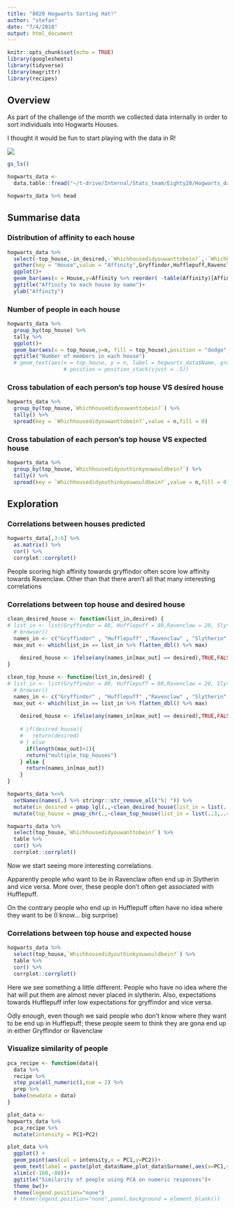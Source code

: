 ```yaml
---
title: "8020 Hogwarts Sorting Hat!"
author: "stefan"
date: "7/4/2018"
output: html_document
---
```


```r
knitr::opts_chunk$set(echo = TRUE)
library(googlesheets)
library(tidyverse)
library(magrittr)
library(recipes)
```

## Overview

As part of the challenge of the month we collected data internally in order to sort individuals into Hogwarts Houses.

I thought it would be fun to start playing with the data in R!

![](static/Pictures/Intro.gif)

<!-- ## Load the data -->

<!-- ### Try from googlesheets -->

```r
gs_ls()
```

<!-- Firewall blocks -->

<!-- ### Dump to drive and load -->

<!-- Put the data into the stats_team folder -->

```r
hogwarts_data <- 
  data.table::fread("~/t-drive/Internal/Stats_team/Eighty20/Hogwarts_data/Hogwarts house challenge.csv") %>% tbl_df()

hogwarts_data %>% head
```

<!-- ## Data augmentation? -->

<!-- 80Talks exist with possible name and title in the file_name;   -->
<!-- <T:\t-drive\Eighty20 Culture\80Talks>   -->

<!-- All 8020 awards exist as powerpoint slides;   -->
<!-- <T:\t-drive\Eighty20 Culture\Awards>   -->

<!-- I have joined some of the rewards free text into the data;   -->
<!-- <T:\t-drive\Internal\Stats_team\Eighty20\Hogwarts_data\Hogwarts_house_challenge_augmented.csv>   -->

## Summarise data

### Distribution of affinity to each house

```r
hogwarts_data %>% 
  select(-top_house,-in_desired,-`Whichhousedidyouwanttobein?`,-`Whichhousedidyouthinkyouwouldbein?`) %>% 
  gather(key = "House",value = "Affinity",Gryffindor,Hufflepuff,Ravenclaw,Slytherin) %>% 
  ggplot()+
  geom_bar(aes(x = House,y=Affinity %>% reorder( -table(Affinity)[Affinity]),fill=Name),position = "dodge", stat = "identity")+
  ggtitle("Affinity to each house by name")+
  ylab("Affinity")
```

### Number of people in each house

```r
hogwarts_data %>% 
  group_by(top_house) %>% 
  tally %>% 
  ggplot()+
  geom_bar(aes(x = top_house,y=n, fill = top_house),position = "dodge", stat = "identity")+
  ggtitle("Number of members in each house")
  # geom_text(aes(x = top_house, y = n, label = hogwarts_data$Name, group = Name),
                  # position = position_stack(vjust = .5))
```

### Cross tabulation of each person's top house VS desired house

```r
hogwarts_data %>% 
  group_by(top_house,`Whichhousedidyouwanttobein?`) %>% 
  tally() %>% 
  spread(key = `Whichhousedidyouwanttobein?`,value = n,fill = 0)
```

### Cross tabulation of each person's top house VS expected house

```r
hogwarts_data %>% 
  group_by(top_house,`Whichhousedidyouthinkyouwouldbein?`) %>% 
  tally() %>% 
  spread(key = `Whichhousedidyouthinkyouwouldbein?`,value = n,fill = 0)
```

## Exploration

### Correlations between houses predicted

```r
hogwarts_data[,3:6] %>% 
  as.matrix() %>% 
  cor() %>% 
  corrplot::corrplot()
```

People scoring high affinity towards gryffindor often score low affinity towards Ravenclaw. Other than that there aren't all that many interesting correlations  

### Correlations between top house and desired house

```r
clean_desired_house <- function(list_in,desired) {
# list_in <- list(Gryffindor = 80, Hufflepuff = 80,Ravenclaw = 20, Slytherin = 20)
  # browser()
  names_in <- c("Gryffindor" , "Hufflepuff" ,"Ravenclaw" , "Slytherin" )
  max_out <- which(list_in == list_in %>% flatten_dbl() %>% max)
  
    desired_house <- ifelse(any(names_in[max_out] == desired),TRUE,FALSE)
}

clean_top_house <- function(list_in,desired) {
# list_in <- list(Gryffindor = 80, Hufflepuff = 80,Ravenclaw = 20, Slytherin = 20)
  # browser()
  names_in <- c("Gryffindor" , "Hufflepuff" ,"Ravenclaw" , "Slytherin" )
  max_out <- which(list_in == list_in %>% flatten_dbl() %>% max)
  
    desired_house <- ifelse(any(names_in[max_out] == desired),TRUE,FALSE)
    
    # if(desired_house){
    #   return(desired)
    # } else 
      if(length(max_out)>1){
      return("multiple_top_houses")
    } else {
      return(names_in[max_out])
    }
}

hogwarts_data %<>% 
  setNames(names(.) %>% stringr::str_remove_all("%| ")) %>% 
  mutate(in_desired = pmap_lgl(.,~clean_desired_house(list_in = list(..3,..4,..5,..6),desired = ..7))) %>% 
  mutate(top_house = pmap_chr(.,~clean_top_house(list_in = list(..3,..4,..5,..6),desired = ..7)))

hogwarts_data %>% 
  select(top_house,`Whichhousedidyouwanttobein?`) %>% 
  table %>% 
  cor() %>% 
  corrplot::corrplot()
```

Now we start seeing more interesting correlations.  

Apparently people who want to be in Ravenclaw often end up in Slytherin and vice versa. More over, these people don't often get associated with Hufflepuff.  

On the contrary people who end up in Hufflepuff often have no idea where they want to be (I know... big surprise)

### Correlations between top house and expected house

```r
hogwarts_data %>% 
  select(top_house,`Whichhousedidyouthinkyouwouldbein?`) %>% 
  table %>% 
  cor() %>% 
  corrplot::corrplot()
```

Here we see something a little different. People who have no idea where the hat will put them are almost never placed in slytherin. Also, expectations towards Hufflepuff infer low expectations for gryffindor and vice versa.  

Odly enough, even though we said people who don't know where they want to be end up in Hufflepuff; these people seem to think they are gona end up in either Gryffindor or Ravenclaw

### Visualize similarity of people

```r
pca_recipe <- function(data){
  data %>% 
  recipe %>% 
  step_pca(all_numeric(),num = 2) %>% 
  prep %>% 
  bake(newdata = data)
}

plot_data <- 
hogwarts_data %>% 
  pca_recipe %>% 
  mutate(intensity = PC1+PC2)

plot_data %>% 
  ggplot() +
  geom_point(aes(col = intensity,x = PC1,y=PC2))+
  geom_text(label = paste(plot_data$Name,plot_data$Surname),aes(x=PC1,y=PC2),check_overlap = F,hjust=1.1,position=position_jitter(width = 1.1,height = 1.1))+
  xlim(c(-160,-80))+
  ggtitle("Similarity of people using PCA on numeric responses")+
  theme_bw()+
  theme(legend.position="none")
  # theme(legend.position="none",panel.background = element_blank())
  
```
